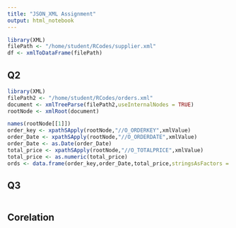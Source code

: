 ```yaml
---
title: "JSON_XML Assignment"
output: html_notebook
---
```

```r
library(XML)
filePath <- "/home/student/RCodes/supplier.xml"
df <- xmlToDataFrame(filePath)
```

## Q2
```r
library(XML)
filePath2 <- "/home/student/RCodes/orders.xml"
document <- xmlTreeParse(filePath2,useInternalNodes = TRUE)
rootNode <- xmlRoot(document)

names(rootNode[[1]])
order_key <- xpathSApply(rootNode,"//O_ORDERKEY",xmlValue)
order_Date <- xpathSApply(rootNode,"//O_ORDERDATE",xmlValue)
order_Date <- as.Date(order_Date)
total_price <- xpathSApply(rootNode,"//O_TOTALPRICE",xmlValue)
total_price <- as.numeric(total_price)
ords <- data.frame(order_key,order_Date,total_price,stringsAsFactors = F)
```
## Q3
```r

```

## Corelation